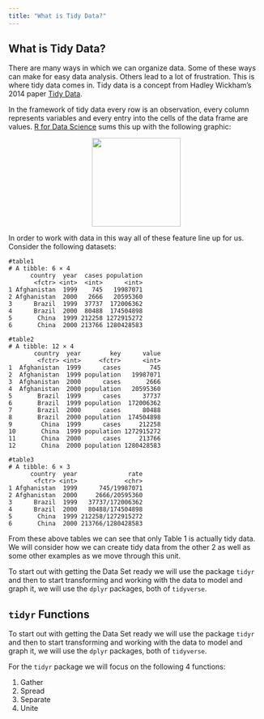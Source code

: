 ```yaml
---
title: "What is Tidy Data?"
---
```


<div id="what-is-tidy-data" class="section level1">
<h1>What is Tidy Data?</h1>
<p>There are many ways in which we can organize data. Some of these ways can make for easy data analysis. Others lead to a lot of frustration. This is where tidy data comes in. Tidy data is a concept from Hadley Wickham’s 2014 paper <a href="https://vita.had.co.nz/papers/tidy-data.pdf">Tidy Data</a>.</p>
<p>In the framework of tidy data every row is an observation, every column represents variables and every entry into the cells of the data frame are values. <a href="http://r4ds.had.co.nz/tidy-data.html#fig:tidy-structure">R for Data Science</a> sums this up with the following graphic:</p>

<center>
<img src="{{site.baseurl}}/img/tidy-1.png" style="height:175px">
</center>

<p>In order to work with data in this way all of these feature line up for us. Consider the following datasets:</p>
<pre><code>#table1
# A tibble: 6 × 4
      country  year  cases population
       &lt;fctr&gt; &lt;int&gt;  &lt;int&gt;      &lt;int&gt;
1 Afghanistan  1999    745   19987071
2 Afghanistan  2000   2666   20595360
3      Brazil  1999  37737  172006362
4      Brazil  2000  80488  174504898
5       China  1999 212258 1272915272
6       China  2000 213766 1280428583</code></pre>
<pre><code>#table2
# A tibble: 12 × 4
       country  year        key      value
        &lt;fctr&gt; &lt;int&gt;     &lt;fctr&gt;      &lt;int&gt;
1  Afghanistan  1999      cases        745
2  Afghanistan  1999 population   19987071
3  Afghanistan  2000      cases       2666
4  Afghanistan  2000 population   20595360
5       Brazil  1999      cases      37737
6       Brazil  1999 population  172006362
7       Brazil  2000      cases      80488
8       Brazil  2000 population  174504898
9        China  1999      cases     212258
10       China  1999 population 1272915272
11       China  2000      cases     213766
12       China  2000 population 1280428583</code></pre>
<pre><code>#table3
# A tibble: 6 × 3
      country  year              rate
       &lt;fctr&gt; &lt;int&gt;             &lt;chr&gt;
1 Afghanistan  1999      745/19987071
2 Afghanistan  2000     2666/20595360
3      Brazil  1999   37737/172006362
4      Brazil  2000   80488/174504898
5       China  1999 212258/1272915272
6       China  2000 213766/1280428583</code></pre>
<p>From these above tables we can see that only Table 1 is actually tidy data. We will consider how we can create tidy data from the other 2 as well as some other examples as we move through this unit.</p>


<p>To start out with getting the Data Set ready we will use the package `tidyr` and then to start transforming and working with the data to model and graph it, we will use the `dplyr` packages, both of `tidyverse`. </p>
</div>


<h2><code>tidyr</code> Functions</h2>

<p>To start out with getting the Data Set ready we will use the package <code>tidyr</code> and then to start transforming and working with the data to model and graph it, we will use the <code>dplyr</code> packages, both of <code>tidyverse</code>.</p>
<p>For the <code>tidyr</code> package we will focus on the following 4 functions:</p>
<ol style="list-style-type: decimal">
<li>Gather</li>
<li>Spread</li>
<li>Separate</li>
<li>Unite</li>
</ol>


</div>

<script>

// add bootstrap table styles to pandoc tables
function bootstrapStylePandocTables() {
  $('tr.header').parent('thead').parent('table').addClass('table table-condensed');
}
$(document).ready(function () {
  bootstrapStylePandocTables();
});


</script>

<!-- dynamically load mathjax for compatibility with self-contained -->
<script>
  (function () {
    var script = document.createElement("script");
    script.type = "text/javascript";
    script.src  = "https://cdn.mathjax.org/mathjax/latest/MathJax.js?config=TeX-AMS-MML_HTMLorMML";
    document.getElementsByTagName("head")[0].appendChild(script);
  })();
</script>
